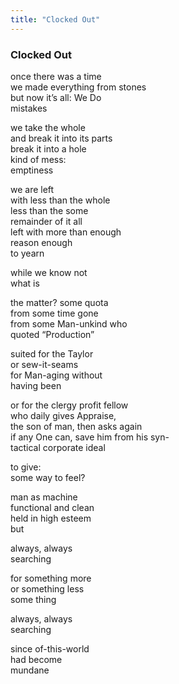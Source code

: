 ```yaml
---
title: "Clocked Out"
---
```


### Clocked Out

once there was a time<br>
we made everything from stones<br>
but now it's all: We Do<br>
mistakes<br>

we take the whole<br>
and break it into its parts<br>
break it into a hole<br>
kind of mess:<br>
emptiness<br>

we are left<br>
with less than the whole<br>
less than the some<br>
remainder of it all<br>
left with more than enough<br>
reason enough<br>
to yearn<br>

while we know not<br>
what is<br>

the matter? some quota<br>
from some time gone<br>
from some Man-unkind who<br>
quoted "Production"<br>

suited for the Taylor<br>
or sew-it-seams<br>
for Man-aging without<br>
having been<br>

or for the clergy profit fellow<br>
who daily gives Appraise,<br>
the son of man, then asks again<br>
if any One can, save him from his syn-<br>
tactical corporate ideal<br>

to give:<br>
some way to feel?<br>

man as machine<br>
functional and clean<br>
held in high esteem<br>
but<br>

always, always<br>
searching<br>

for something more<br>
or something less<br>
some thing<br>

always, always<br>
searching<br>

since of-this-world<br>
had become<br>
mundane<br>

<br>
